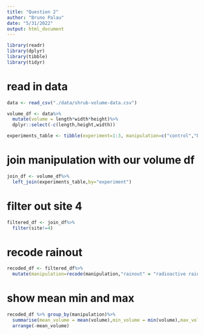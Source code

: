 ```yaml
---
title: "Question 2"
author: "Bruno Palau"
date: "5/31/2022"
output: html_document
---
```


```r
library(readr)
library(dplyr)
library(tibble)
library(tidyr)
```

# read in data
```r
data <- read_csv("./data/shrub-volume-data.csv")
```


```r
volume_df <- data%>%
  mutate(volume = length*width*height)%>%
  dplyr::select(-c(length,height,width))
```

```r
experiments_table <- tibble(experiment=1:3, manipulation=c("control","burn","rainout"))
```

# join manipulation with our volume df
```r
join_df <- volume_df%>%
  left_join(experiments_table,by="experiment")
```

# filter out site 4
```r
filtered_df <- join_df%>%
  filter(site!=4)
```

# recode rainout
```r
recoded_df <- filtered_df%>%
  mutate(manipulation=recode(manipulation,"rainout" = "radioactive rainout"))
```

# show mean min and max
```r
recoded_df %>% group_by(manipulation)%>%
  summarise(mean_volume = mean(volume),min_volume = min(volume),max_volume=max(volume))%>%
  arrange(-mean_volume)
```




